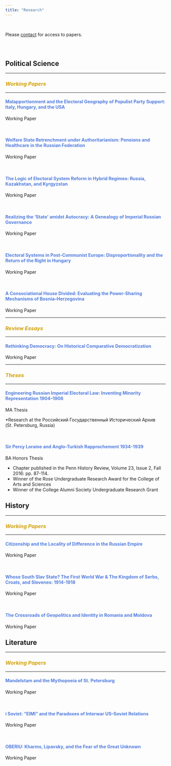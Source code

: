 ```yaml
---
title: "Research"
---
```


<br>

Please [contact](mailto:ojk@berkeley.edu) for access to papers.

<br>

# {.tabset .tabset-fade}

## Political Science

---

<font color="#d2a107"><h3>*Working Papers*</h3></font>

---

<font color="#517CDE">

#### __Malapportionment and the Electoral Geography of Populist Party Support: Italy, Hungary, and the USA__
</font>

Working Paper

<br>

<font color="#517CDE">

#### __Welfare State Retrenchment under Authoritarianism: Pensions and Healthcare in the Russian Federation__
</font>

Working Paper

<br>

<font color="#517CDE">

#### __The Logic of Electoral System Reform in Hybrid Regimes: Russia, Kazakhstan, and Kyrgyzstan__
</font>

Working Paper

<br>

<font color="#517CDE">

#### __Realizing the ‘State’ amidst Autocracy: A Genealogy of Imperial Russian Governance__
</font>

Working Paper

<br>

<font color="#517CDE">

#### __Electoral Systems in Post-Communist Europe: Disproportionality and the Return of the Right in Hungary__
</font>

Working Paper

<br>

<font color="#517CDE">

#### __A Consociational House Divided: Evaluating the Power-Sharing Mechanisms of Bosnia–Herzegovina__
</font>

Working Paper

---

<font color="#d2a107"><h3>*Review Essays*</h3></font>

---

<font color="#517CDE">

#### __Rethinking Democracy: On Historical Comparative Democratization__
</font>

Working Paper

---

<font color="#d2a107"><h3>*Theses*</h3></font>

---

<font color="#517CDE">

#### __Engineering Russian Imperial Electoral Law: Inventing Minority Representation 1904–1906__
</font>

MA Thesis

*Research at the Российский Государственный Исторический Архив (St. Petersburg, Russia)

<br>

<font color="#517CDE">

#### __Sir Percy Loraine and Anglo-Turkish Rapprochement 1934-1939__
</font>

BA Honors Thesis

* Chapter published in the Penn History Review, Volume 23, Issue 2, Fall 2016: pp. 87-114.
* Winner of the Rose Undergraduate Research Award for the College of Arts and Sciences
* Winner of the College Alumni Society Undergraduate Research Grant

## History

---

<font color="#d2a107"><h3>*Working Papers*</h3></font>

---

<font color="#517CDE">

#### __Citizenship and the Locality of Difference in the Russian Empire__
</font>

Working Paper

<br>

<font color="#517CDE">

#### __Whose South Slav State? The First World War & The Kingdom of Serbs, Croats, and Slovenes: 1914-1918__
</font>

Working Paper

<br>

<font color="#517CDE">

#### __The Crossroads of Geopolitics and Identity in Romania and Moldova__
</font>

Working Paper

## Literature

---

<font color="#d2a107"><h3>*Working Papers*</h3></font>

---

<font color="#517CDE">

#### __Mandelstam and the Mythopoeia of St. Petersburg__
</font>

Working Paper

<br>

<font color="#517CDE">

#### __i Soviet: “EIMI” and the Paradoxes of Interwar US–Soviet Relations__
</font>

Working Paper

<br>

<font color="#517CDE">

#### __OBERIU: Kharms, Lipavsky, and the Fear of the Great Unknown__
</font>

Working Paper

